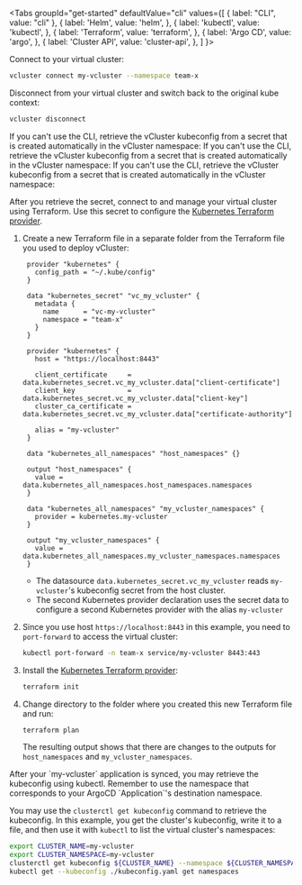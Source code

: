 

<Tabs
  groupId="get-started"
  defaultValue="cli"
  values={[
	{ label: "CLI", value: "cli" },
    { label: 'Helm', value: 'helm', },
    { label: 'kubectl', value: 'kubectl', },
    { label: 'Terraform', value: 'terraform', },
    { label: 'Argo CD', value: 'argo', },
    { label: 'Cluster API', value: 'cluster-api', },
  ]
}>
<TabItem value="cli">

Connect to your virtual cluster:

```bash
vcluster connect my-vcluster --namespace team-x
```

Disconnect from your virtual cluster and switch back to the original kube context:

```bash
vcluster disconnect
```

</TabItem>
<TabItem value="helm">
If you can't use the CLI, retrieve the vCluster kubeconfig from a secret that is created automatically in the vCluster namespace:

<SecretKubeconfig/>


</TabItem>
<TabItem value="kubectl">
If you can't use the CLI, retrieve the vCluster kubeconfig from a secret that is created automatically in the vCluster namespace:

<SecretKubeconfig/>

</TabItem>
<TabItem value="terraform">
If you can't use the CLI, retrieve the vCluster kubeconfig from a secret that is created automatically in the vCluster namespace:

<SecretKubeconfig/>

After you retrieve the secret, connect to and manage your virtual cluster using Terraform. Use this secret to configure the [Kubernetes Terraform provider](https://registry.terraform.io/providers/hashicorp/kubernetes/latest).

1. Create a new Terraform file in a separate folder from the Terraform file you used to deploy vCluster:

   ```hcl
    provider "kubernetes" {
      config_path = "~/.kube/config"
    }

    data "kubernetes_secret" "vc_my_vcluster" {
      metadata {
        name      = "vc-my-vcluster"
        namespace = "team-x"
      }
    }

    provider "kubernetes" {
      host = "https://localhost:8443"

      client_certificate     = data.kubernetes_secret.vc_my_vcluster.data["client-certificate"]
      client_key             = data.kubernetes_secret.vc_my_vcluster.data["client-key"]
      cluster_ca_certificate = data.kubernetes_secret.vc_my_vcluster.data["certificate-authority"]

      alias = "my-vcluster"
    }

    data "kubernetes_all_namespaces" "host_namespaces" {}

    output "host_namespaces" {
      value = data.kubernetes_all_namespaces.host_namespaces.namespaces
    }

    data "kubernetes_all_namespaces" "my_vcluster_namespaces" {
      provider = kubernetes.my-vcluster
    }

    output "my_vcluster_namespaces" {
      value = data.kubernetes_all_namespaces.my_vcluster_namespaces.namespaces
    }
    ```

    - The datasource `data.kubernetes_secret.vc_my_vcluster` reads `my-vcluster`'s kubeconfig secret from the host cluster.
    - The second Kubernetes provider declaration uses the secret data to configure a second Kubernetes provider with the alias `my-vcluster`
   
1. Since you use host `https://localhost:8443` in this example, you need to `port-forward` to access the virtual cluster:

   ```bash
   kubectl port-forward -n team-x service/my-vcluster 8443:443
   ```
    
1. Install the [Kubernetes Terraform provider](https://registry.terraform.io/providers/hashicorp/kubernetes/latest):

    ```bash
   terraform init
    ```

1. Change directory to the folder where you created this new Terraform file and run:

   ```bash
   terraform plan
   ```
    
   The resulting output shows that there are changes to the outputs for `host_namespaces` and `my_vcluster_namespaces`.

</TabItem>
<TabItem value="argo">

<SecretKubeconfig/>
After your `my-vcluster` application is synced, you may retrieve the kubeconfig using kubectl. Remember to use the namespace that corresponds to your ArgoCD `Application`'s destination namespace.


</TabItem>
<TabItem value="cluster-api">

You may use the `clusterctl get kubeconfig` command to retrieve the kubeconfig. In this example, you get the cluster's kubeconfig, write it to a file, and then use it with `kubectl` to list the virtual cluster's namespaces:

```bash
export CLUSTER_NAME=my-vcluster
export CLUSTER_NAMESPACE=my-vcluster
clusterctl get kubeconfig ${CLUSTER_NAME} --namespace ${CLUSTER_NAMESPACE} > ./kubeconfig.yaml
kubectl get --kubeconfig ./kubeconfig.yaml get namespaces
```

<SecretKubeconfig/>

</TabItem>
</Tabs>